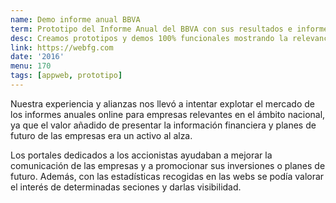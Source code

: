 ```yaml
---
name: Demo informe anual BBVA
term: Prototipo del Informe Anual del BBVA con sus resultados e informes financieros
desc: Creamos prototipos y demos 100% funcionales mostrando la relevancia de difundir la información de las empresas de cara a sus accionistas y futuros clientes.
link: https://webfg.com
date: '2016'
menu: 170
tags: [appweb, prototipo]
---
```


Nuestra experiencia y alianzas nos llevó a intentar explotar el mercado de los informes anuales online para 
empresas relevantes en el ámbito nacional, ya que el valor añadido de presentar la información financiera
y planes de futuro de las empresas era un activo al alza.

Los portales dedicados a los accionistas ayudaban a mejorar la
comunicación de las empresas y a promocionar sus inversiones o planes de futuro. Además, con las estadísticas
recogidas en las webs se podía valorar el interés de determinadas seciones y darlas visibilidad.
